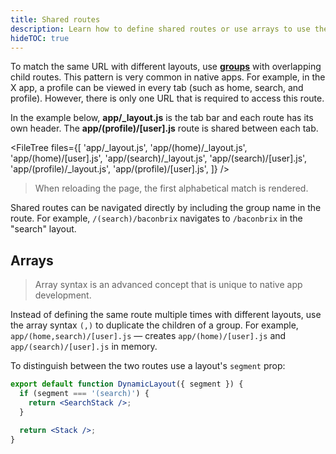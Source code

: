```yaml
---
title: Shared routes
description: Learn how to define shared routes or use arrays to use the same route multiple times with different layouts using Expo Router.
hideTOC: true
---
```



To match the same URL with different layouts, use [**groups**](/router/layouts#groups) with overlapping child routes. This pattern is very common in native apps. For example, in the X app, a profile can be viewed in every tab (such as home, search, and profile). However, there is only one URL that is required to access this route.

In the example below, **app/\_layout.js** is the tab bar and each route has its own header. The **app/(profile)/[user].js** route is shared between each tab.

<FileTree
  files={[
    'app/_layout.js',
    'app/(home)/_layout.js',
    'app/(home)/[user].js',
    'app/(search)/_layout.js',
    'app/(search)/[user].js',
    'app/(profile)/_layout.js',
    'app/(profile)/[user].js',
  ]}
/>

> When reloading the page, the first alphabetical match is rendered.

Shared routes can be navigated directly by including the group name in the route. For example, `/(search)/baconbrix` navigates to `/baconbrix` in the "search" layout.

## Arrays

> Array syntax is an advanced concept that is unique to native app development.

Instead of defining the same route multiple times with different layouts, use the array syntax `(,)` to duplicate the children of a group. For example, `app/(home,search)/[user].js` &mdash; creates `app/(home)/[user].js` and `app/(search)/[user].js` in memory.

To distinguish between the two routes use a layout's `segment` prop:

```jsx app/(home,search)/_layout.js
export default function DynamicLayout({ segment }) {
  if (segment === '(search)') {
    return <SearchStack />;
  }

  return <Stack />;
}
```
